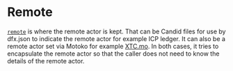 # Remote

[`remote`](https://github.com/BeamFi/BeamFiProtocol/tree/main/backend/remote) is where the remote actor is kept. That can be Candid files for use by dfx.json to indicate the remote actor for example ICP ledger. It can also be a remote actor set via Motoko for example [XTC.mo](https://github.com/BeamFi/BeamFiProtocol/blob/main/backend/remote/xtc/XTC.mo). In both cases, it tries to encapsulate the remote actor so that the caller does not need to know the details of the remote actor.
